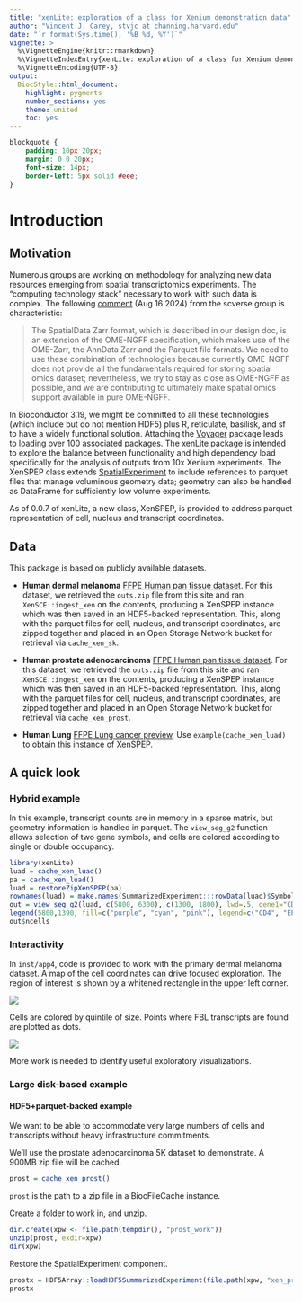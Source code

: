 ```yaml
---
title: "xenLite: exploration of a class for Xenium demonstration data"
author: "Vincent J. Carey, stvjc at channing.harvard.edu"
date: "`r format(Sys.time(), '%B %d, %Y')`"
vignette: >
  %\VignetteEngine{knitr::rmarkdown}
  %\VignetteIndexEntry{xenLite: exploration of a class for Xenium demonstration data}
  %\VignetteEncoding{UTF-8}
output:
  BiocStyle::html_document:
    highlight: pygments
    number_sections: yes
    theme: united
    toc: yes
---
```


```css
blockquote {
    padding: 10px 20px;
    margin: 0 0 20px;
    font-size: 14px;
    border-left: 5px solid #eee;
}
```

# Introduction

## Motivation

Numerous groups are working on methodology for analyzing
new data resources emerging from spatial transcriptomics experiments.
The "computing technology stack" necessary to work
with such data is complex.  The following
[comment](https://spatialdata.scverse.org/en/latest/tutorials/notebooks/notebooks/examples/models1.html)
(Aug 16 2024) from the scverse group is characteristic:

> The SpatialData Zarr format, which is described in our design doc, is an extension of the OME-NGFF specification, which makes use of the OME-Zarr, the AnnData Zarr and the Parquet file formats. We need to use these combination of technologies because currently OME-NGFF does not provide all the fundamentals required for storing spatial omics dataset; nevertheless, we try to stay as close as OME-NGFF as possible, and we are contributing to ultimately make spatial omics support available in pure OME-NGFF.

In Bioconductor 3.19, we might be committed to all these technologies (which 
include but do not mention HDF5) plus
R, reticulate, basilisk, and sf to have a widely functional solution.
Attaching the [Voyager](https://bioconductor.org/packages/Voyager) 
package leads to loading over 100 associated packages.
The xenLite package is intended to explore the balance between functionality
and high dependency load specifically for the analysis of outputs
from 10x Xenium experiments.  The XenSPEP class extends
[SpatialExperiment](https://bioconductor.org/packages/SpatialExperiment) to 
include references to parquet
files that manage voluminous geometry data; geometry can also be handled as DataFrame for sufficiently
low volume experiments.

As of 0.0.7 of xenLite, a new class, XenSPEP, is provided to address
parquet representation of cell, nucleus and transcript coordinates.


## Data

This package is based on publicly available datasets.


- **Human dermal melanoma** [FFPE Human pan tissue dataset](https://www.10xgenomics.com/datasets/xenium-prime-ffpe-human-skin).  For this dataset, we
retrieved the `outs.zip` file from this site and ran `XenSCE::ingest_xen`
on the contents, producing a XenSPEP instance which was then saved
in an HDF5-backed representation.  This, along with the parquet
files for cell, nucleus, and transcript coordinates, are zipped together
and placed in an Open Storage Network bucket for retrieval via
`cache_xen_sk`.

- **Human prostate adenocarcinoma** [FFPE Human pan tissue dataset](https://www.10xgenomics.com/datasets/xenium-prime-ffpe-human-prostate).  For this dataset, we
retrieved the `outs.zip` file from this site and ran `XenSCE::ingest_xen`
on the contents, producing a XenSPEP instance which was then saved
in an HDF5-backed representation.  This, along with the parquet
files for cell, nucleus, and transcript coordinates, are zipped together
and placed in an Open Storage Network bucket for retrieval via
`cache_xen_prost`.

- **Human Lung** [FFPE Lung cancer preview](https://www.10xgenomics.com/datasets/preview-data-ffpe-human-lung-cancer-with-xenium-multimodal-cell-segmentation-1-standard), 
Use `example(cache_xen_luad)` to obtain this instance of XenSPEP.

## A quick look

### Hybrid example

In this example, transcript counts are in memory
in a sparse matrix, but geometry information is
handled in parquet.  The `view_seg_g2` function
allows selection of two gene symbols, and
cells are colored according to single or double
occupancy.

```r
library(xenLite)
luad = cache_xen_luad()
pa = cache_xen_luad()
luad = restoreZipXenSPEP(pa)
rownames(luad) = make.names(SummarizedExperiment:::rowData(luad)$Symbol, unique=TRUE)
out = view_seg_g2(luad, c(5800, 6300), c(1300, 1800), lwd=.5, gene1="CD4", gene2="EPCAM")
legend(5800,1390, fill=c("purple", "cyan", "pink"), legend=c("CD4", "EPCAM", "both"))
out$ncells
```

### Interactivity

In `inst/app4`, code is provided to work with the primary dermal melanoma
dataset.  A map of the cell coordinates can drive focused exploration.  The
region of interest is shown by a whitened rectangle in the upper left corner.

![](./fblmap.png)

Cells are colored by quintile of size.  Points where FBL transcripts
are found are plotted as dots.

![](./FBLsketch.png)

More work is needed to identify useful exploratory visualizations.

### Large disk-based example

#### HDF5+parquet-backed example

We want to be able to accommodate very large numbers of
cells and transcripts without heavy infrastructure
commitments.  

We'll use the prostate adenocarcinoma 5K dataset to demonstrate.
A 900MB zip file will be cached.
```r
prost = cache_xen_prost()
```
`prost` is the path to a zip file in a BiocFileCache instance.

Create a folder to work in, and unzip.
```r
dir.create(xpw <- file.path(tempdir(), "prost_work"))
unzip(prost, exdir=xpw)
dir(xpw)
```

Restore the SpatialExperiment component.
```r
prostx = HDF5Array::loadHDF5SummarizedExperiment(file.path(xpw, "xen_prost"))
prostx
```


